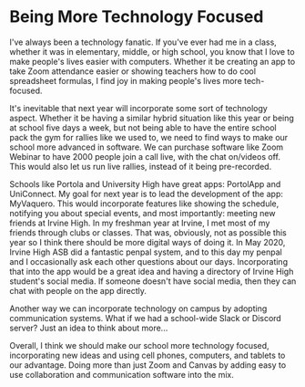 # Being More Technology Focused

I've always been a technology fanatic. If you've ever had me in a class, whether it was in elementary, middle, or high school, you know that I love to make people's lives easier with computers. Whether it be creating an app to take Zoom attendance easier or showing teachers how to do cool spreadsheet formulas, I find joy in making people's lives more tech-focused.

It's inevitable that next year will incorporate some sort of technology aspect. Whether it be having a similar hybrid situation like this year or being at school five days a week, but not being able to have the entire school pack the gym for rallies like we used to, we need to find ways to make our school more advanced in software. We can purchase software like Zoom Webinar to have 2000 people join a call live, with the chat on/videos off. This would also let us run live rallies, instead of it being pre-recorded.

Schools like Portola and University High have great apps: PortolApp and UniConnect. My goal for next year is to lead the development of the app: MyVaquero. This would incorporate features like showing the schedule, notifying you about special events, and most importantly: meeting new friends at Irvine High. In my freshman year at Irvine, I met most of my friends through clubs or classes. That was, obviously, not as possible this year so I think there should be more digital ways of doing it. In May 2020, Irvine High ASB did a fantastic penpal system, and to this day my penpal and I occasionally ask each other questions about our days. Incorporating that into the app would be a great idea and having a directory of Irvine High student's social media. If someone doesn't have social media, then they can chat with people on the app directly.

Another way we can incorporate technology on campus by adopting communication systems. What if we had a school-wide Slack or Discord server? Just an idea to think about more...

Overall, I think we should make our school more technology focused, incorporating new ideas and using cell phones, computers, and tablets to our advantage. Doing more than just Zoom and Canvas by adding easy to use collaboration and communication software into the mix.